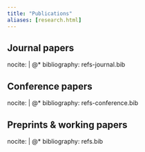 ```yaml
---
title: "Publications"
aliases: [research.html]
---
```


## Journal papers
::: {#journal-refs .quarto-bibliography}
nocite: |
  @*
bibliography: refs-journal.bib
:::

## Conference papers
::: {#conf-refs .quarto-bibliography}
nocite: |
  @*
bibliography: refs-conference.bib
:::

## Preprints & working papers
::: {#preprint-refs .quarto-bibliography}
nocite: |
  @*
bibliography: refs.bib
:::
